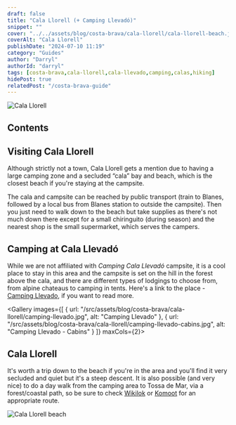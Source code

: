 ```yaml
---
draft: false
title: "Cala Llorell (+ Camping Llevadó)"
snippet: ""
cover: "../../assets/blog/costa-brava/cala-llorell/cala-llorell-beach.jpg"
coverAlt: "Cala Llorell"
publishDate: "2024-07-10 11:19"
category: "Guides"
author: "Darryl"
authorId: "darryl"
tags: [costa-brava,cala-llorell,cala-llevado,camping,calas,hiking]
hidePost: true
relatedPost: "/costa-brava-guide"
---
```



![Cala Llorell](../../assets/blog/costa-brava/cala-llorell/cala-llorell.jpg)

## Contents

## Visiting Cala Llorell

Although strictly not a town, Cala Llorell gets a mention due to having a large camping zone and a secluded “cala” bay and beach, which is the closest beach if you're staying at the campsite.

The cala and campsite can be reached by public transport (train to Blanes, followed by a local bus from Blanes station to outside the campsite). Then you just need to walk down to the beach but take supplies as there's not much down there except for a small chiringuito (during season) and the nearest shop is the small supermarket, which serves the campers.

## Camping at Cala Llevadó

While we are not affiliated with _Camping Cala Llevadó_ campsite, it is a cool place to stay in this area and the campsite is set on the hill in the forest above the cala, and there are different types of lodgings to choose from, from alpine chateaus to camping in tents. Here's a link to the place - [Camping Llevado](https://calallevado.com/), if you want to read more.

<Gallery images={[
  { url: "/src/assets/blog/costa-brava/cala-llorell/camping-llevado.jpg", alt: "Camping Llevado" },
  { url: "/src/assets/blog/costa-brava/cala-llorell/camping-llevado-cabins.jpg", alt: "Camping Llevado - Cabins" }
]} maxCols={2}></Gallery>


## Cala Llorell
It's worth a trip down to the beach if you're in the area and you'll find it very secluded and quiet but it's a steep descent. It is also possible (and very nice) to do a day walk from the camping area to Tossa de Mar, via a forest/coastal path, so be sure to check [Wikilok](https://www.wikiloc.com/) or [Komoot](https://www.komoot.com/) for an appropriate route.

![Cala Llorell beach](../../assets/blog/costa-brava/cala-llorell/cala-llorell-beach.jpg)
